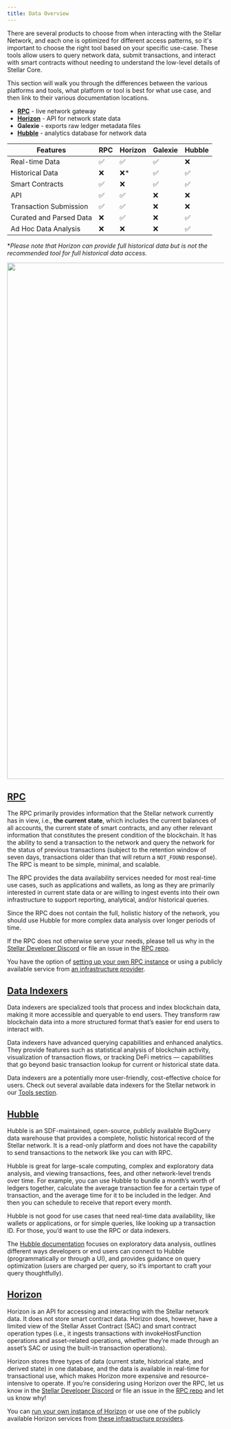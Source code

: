 ```yaml
---
title: Data Overview
---
```



There are several products to choose from when interacting with the Stellar Network, and each one is optimized for different access patterns, so it's important to choose the right tool based on your specific use-case. These tools allow users to query network data, submit transactions, and interact with smart contracts without needing to understand the low-level details of Stellar Core.

This section will walk you through the differences between the various platforms and tools, what platform or tool is best for what use case, and then link to their various documentation locations.

- **[RPC](#rpc)** - live network gateway
- **[Horizon](#horizon)** - API for network state data
- **Galexie** - exports raw ledger metadata files
- **[Hubble](#hubble)** - analytics database for network data

| Features                | RPC | Horizon | Galexie | Hubble |
| ----------------------- | --- | ------- | ------- | ------ |
| Real-time Data          | ✅  | ✅      | ✅      | ❌     |
| Historical Data         | ❌  | ❌\*    | ✅      | ✅     |
| Smart Contracts         | ✅  | ❌      | ✅      | ✅     |
| API                     | ✅  | ✅      | ❌      | ❌     |
| Transaction Submission  | ✅  | ✅      | ❌      | ❌     |
| Curated and Parsed Data | ❌  | ✅      | ❌      | ✅     |
| Ad Hoc Data Analysis    | ❌  | ❌      | ❌      | ✅     |

\*_Please note that Horizon can provide full historical data but is not the recommended tool for full historical data access._

<img src={platform_decision_tree} width="1200" />

## [RPC](./rpc/README.mdx)

The RPC primarily provides information that the Stellar network currently has in view, i.e., **the current state**, which includes the current balances of all accounts, the current state of smart contracts, and any other relevant information that constitutes the present condition of the blockchain. It has the ability to send a transaction to the network and query the network for the status of previous transactions (subject to the retention window of seven days, transactions older than that will return a `NOT_FOUND` response). The RPC is meant to be simple, minimal, and scalable.

The RPC provides the data availability services needed for most real-time use cases, such as applications and wallets, as long as they are primarily interested in current state data or are willing to ingest events into their own infrastructure to support reporting, analytical, and/or historical queries.

Since the RPC does not contain the full, holistic history of the network, you should use Hubble for more complex data analysis over longer periods of time.

If the RPC does not otherwise serve your needs, please tell us why in the [Stellar Developer Discord](https://discord.gg/stellardev) or file an issue in the [RPC repo](https://github.com/stellar/soroban-rpc).

You have the option of [setting up your own RPC instance](./rpc/admin-guide.mdx) or using a publicly available service from [an infrastructure provider](./rpc/rpc-providers.mdx).

## [Data Indexers](../tools/developer-tools/data-indexers.mdx)

Data indexers are specialized tools that process and index blockchain data, making it more accessible and queryable to end users. They transform raw blockchain data into a more structured format that’s easier for end users to interact with.

Data indexers have advanced querying capabilities and enhanced analytics. They provide features such as statistical analysis of blockchain activity, visualization of transaction flows, or tracking DeFi metrics — capabilities that go beyond basic transaction lookup for current or historical state data.

Data indexers are a potentially more user-friendly, cost-effective choice for users. Check out several available data indexers for the Stellar network in our [Tools section](../tools/developer-tools/data-indexers.mdx).

## [Hubble](./hubble/README.mdx)

Hubble is an SDF-maintained, open-source, publicly available BigQuery data warehouse that provides a complete, holistic historical record of the Stellar network. It is a read-only platform and does not have the capability to send transactions to the network like you can with RPC.

Hubble is great for large-scale computing, complex and exploratory data analysis, and viewing transactions, fees, and other network-level trends over time. For example, you can use Hubble to bundle a month’s worth of ledgers together, calculate the average transaction fee for a certain type of transaction, and the average time for it to be included in the ledger. And then you can schedule to receive that report every month.

Hubble is not good for use cases that need real-time data availability, like wallets or applications, or for simple queries, like looking up a transaction ID. For those, you’d want to use the RPC or data indexers.

The [Hubble documentation](./hubble/README.mdx) focuses on exploratory data analysis, outlines different ways developers or end users can connect to Hubble (programmatically or through a UI), and provides guidance on query optimization (users are charged per query, so it’s important to craft your query thoughtfully).

## [Horizon](./horizon/README.mdx)

Horizon is an API for accessing and interacting with the Stellar network data. It does not store smart contract data. Horizon does, however, have a limited view of the Stellar Asset Contract (SAC) and smart contract operation types (i.e., it ingests transactions with invokeHostFunction operations and asset-related operations, whether they’re made through an asset’s SAC or using the built-in transaction operations).

Horizon stores three types of data (current state, historical state, and derived state) in one database, and the data is available in real-time for transactional use, which makes Horizon more expensive and resource-intensive to operate. If you’re considering using Horizon over the RPC, let us know in the [Stellar Developer Discord](https://discord.gg/stellardev) or file an issue in the [RPC repo](https://github.com/stellar/soroban-rpc) and let us know why!

You can [run your own instance of Horizon](./horizon/admin-guide/README.mdx) or use one of the publicly available Horizon services from [these infrastructure providers](./horizon/horizon-providers.mdx).
